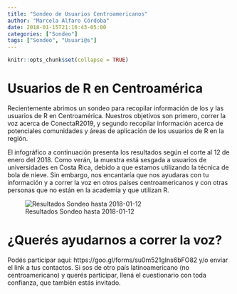 ```yaml
---
title: "Sondeo de Usuarios Centroamericanos"
author: "Marcela Alfaro Córdoba"
date: 2018-01-15T21:16:43-05:00
categories: ["Sondeo"]
tags: ["Sondeo", "Usuari@s"]
---
```


```r
knitr::opts_chunk$set(collapse = TRUE)
```

# Usuarios de R en Centroamérica

Recientemente abrimos un sondeo para recopilar información de los y las usuarios de R en Centroamérica. Nuestros objetivos son primero, correr la voz acerca de ConectaR2019, y segundo recopilar información acerca de potenciales comunidades y áreas de aplicación de los usuarios de R en la región. 

El infográfico a continuación presenta los resultados según el corte al 12 de enero del 2018. Como verán, la muestra está sesgada a usuarios de universidades en Costa Rica, debido a que estamos utilizando la técnica de bola de nieve. Sin embargo, nos encantaría que nos ayudaras con tu información y a correr la voz en otros países centroamericanos y con otras personas que no están en la academia y que utilizan R.

![Resultados Sondeo hasta 2018-01-12](/images/Res_Sondeo_120118.png)

# ¿Querés ayudarnos a correr la voz?

Podés participar aquí: https://goo.gl/forms/su0m521gIns6bFO82 y/o enviar el link a tus contactos. Si sos de otro país latinoamericano (no centroamericano) y querés participar, llená el cuestionario con toda confianza, que también estás invitado.
